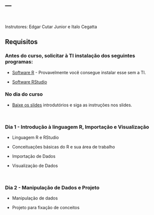 ---
---
<br>



Instrutores: Edgar Cutar Junior e Italo Cegatta



## Requisitos


### Antes do curso, solicitar à TI instalação dos seguintes programas:
* [Software R](https://cran.r-project.org/bin/windows/base/) - Provavelmente você consegue instalar esse sem a TI.

* [Software RStudio](https://www.rstudio.com/products/rstudio/download/#download)

### No dia do curso
* [Baixe os slides](https://github.com/edgarcutar/curso_suzano/raw/master/ppt/Introducao.pdf) introdutórios e siga as instruções nos slides.  


<br>



### Dia 1 - Introdução à linguagem R, Importação e Visualização  



* Linguagem R e RStudio

* Conceituações básicas do R e sua área de trabalho

* Importação de Dados

* Visualização de Dados



<br>



### Dia 2 - Manipulação de Dados e Projeto



* Manipulação de dados

* Projeto para fixação de conceitos



<br>

